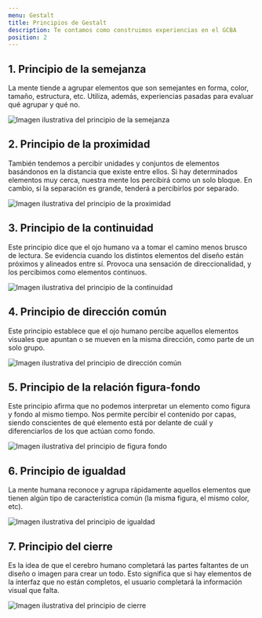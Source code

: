 ```yaml
---
menu: Gestalt
title: Principios de Gestalt
description: Te contamos como construimos experiencias en el GCBA
position: 2
---
```


## 1. Principio de la semejanza

La mente tiende a agrupar elementos que son semejantes en forma, color, tamaño, estructura, etc. Utiliza, además, experiencias pasadas para evaluar qué agrupar y qué no.

![Imagen ilustrativa del principio de la semejanza](/creamos_experiencias/diseño/semejanza.svg)



## 2. Principio de la proximidad

También tendemos a percibir unidades y conjuntos de elementos basándonos en la distancia que existe entre ellos. Si hay determinados elementos muy cerca, nuestra mente los percibirá como un solo bloque. En cambio, si la separación es grande, tenderá a percibirlos por separado.

![Imagen ilustrativa del principio de la proximidad](/creamos_experiencias/diseño/proximidad.svg)



## 3. Principio de la continuidad

Este principio dice que el ojo humano va a tomar el camino menos brusco de lectura. Se evidencia cuando los distintos elementos del diseño están próximos y alineados entre sí. Provoca una sensación de direccionalidad, y los percibimos como elementos continuos.

![Imagen ilustrativa del principio de la continuidad](/creamos_experiencias/diseño/continuidad.svg)



## 4. Principio de dirección común

Este principio establece que el ojo humano percibe aquellos elementos visuales que apuntan o se mueven en la misma dirección, como parte de un solo grupo. 

![Imagen ilustrativa del principio de dirección común](/creamos_experiencias/diseño/dirección_común.svg)



## 5. Principio de la relación figura-fondo

Este principio afirma que no podemos interpretar un elemento como figura y fondo al mismo tiempo. Nos permite percibir el contenido por capas, siendo conscientes de qué elemento está por delante de cuál y diferenciarlos de los que actúan como fondo.

![Imagen ilustrativa del principio de figura fondo](/creamos_experiencias/diseño/figura_fondo.svg)



## 6. Principio de igualdad

La mente humana reconoce y agrupa rápidamente aquellos elementos que tienen algún tipo de característica común (la misma figura, el mismo color, etc).

![Imagen ilustrativa del principio de igualdad](/creamos_experiencias/diseño/igualdad.svg)



## 7. Principio del cierre

Es la idea de que el cerebro humano completará las partes faltantes de un diseño o imagen para crear un todo. Esto significa que si hay elementos de la interfaz que no están completos, el usuario completará la información visual que falta.

![Imagen ilustrativa del principio de cierre](/creamos_experiencias/diseño/cierre.svg)




